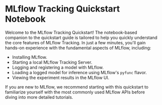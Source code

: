 
# MLflow Tracking Quickstart Notebook

Welcome to the MLflow Tracking Quickstart! The notebook-based companion to the quickstart guide is tailored to help you quickly
understand the core features of MLflow Tracking. In just a few minutes, you'll gain hands-on experience with the fundamental aspects
of MLflow, including:

- Installing MLflow.
- Starting a local MLflow Tracking Server.
- Logging and registering a model with MLflow.
- Loading a logged model for inference using MLflow's `pyfunc` flavor.
- Viewing the experiment results in the MLflow UI.

If you are new to MLflow, we recommend starting with this quickstart to familiarize yourself with the most commonly used
MLflow APIs before diving into more detailed tutorials.

<CardGroup>
  <PageCard headerText="MLflow Tracking Quickstart Guide" link="/getting-started/intro-quickstart/notebooks/tracking_quickstart" text="Learn the basics of MLflow Tracking in a fast-paced guide with a focus on seeing your first model in the MLflow UI" />
</CardGroup>

